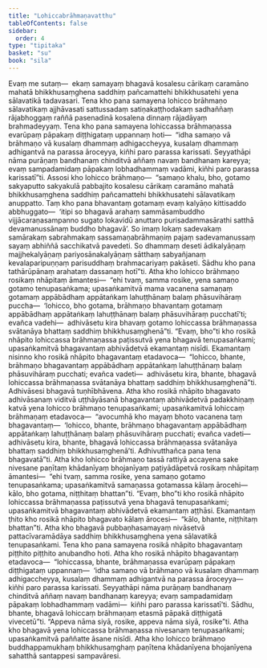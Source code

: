```yaml
---
title: "Lohiccabrāhmaṇavatthu"
tableOfContents: false
sidebar:
  order: 4
type: "tipitaka"
basket: "su"
book: "sila"
---
```



<DynamicBreadcrumb />

<Division number="501" book="sila" bookNo="6" page="214">

<Paragraph number="865" book="sila">
Evaṃ me sutaṃ—  ekaṃ samayaṃ bhagavā kosalesu cārikaṃ caramāno mahatā bhikkhusaṃghena saddhiṃ pañcamattehi bhikkhusatehi yena sālavatikā tadavasari. Tena kho pana samayena lohicco brāhmaṇo sālavatikaṃ ajjhāvasati sattussadaṃ satiṇakaṭṭhodakaṃ sadhaññaṃ rājabhoggaṃ raññā pasenadinā kosalena dinnaṃ rājadāyaṃ brahmadeyyaṃ.
</Paragraph>

</Division>
<Division number="502" book="sila" bookNo="6" page="214">

<Paragraph number="866" book="sila">
Tena kho pana samayena lohiccassa brāhmaṇassa evarūpaṃ pāpakaṃ diṭṭhigataṃ uppannaṃ hoti—  “idha samaṇo vā brāhmaṇo vā kusalaṃ dhammaṃ adhigaccheyya, kusalaṃ dhammaṃ adhigantvā na parassa āroceyya, kiñhi paro parassa karissati. Seyyathāpi nāma purāṇaṃ bandhanaṃ chinditvā aññaṃ navaṃ bandhanaṃ kareyya; evaṃ sampadamidaṃ pāpakaṃ lobhadhammaṃ vadāmi, kiñhi paro parassa karissatī”ti.
</Paragraph>

</Division>
<Division number="503" book="sila" bookNo="6" page="214">

<Paragraph number="867" book="sila">
Assosi kho lohicco brāhmaṇo—  “samaṇo khalu, bho, gotamo sakyaputto sakyakulā pabbajito kosalesu cārikaṃ caramāno mahatā bhikkhusaṃghena saddhiṃ pañcamattehi bhikkhusatehi sālavatikaṃ anuppatto. Taṃ kho pana bhavantaṃ gotamaṃ evaṃ kalyāṇo kittisaddo abbhuggato—  ‘itipi so bhagavā arahaṃ sammāsambuddho vijjācaraṇasampanno sugato lokavidū anuttaro purisadammasārathi satthā devamanussānaṃ buddho bhagavā’. So imaṃ lokaṃ sadevakaṃ samārakaṃ sabrahmakaṃ sassamaṇabrāhmaṇiṃ pajaṃ sadevamanussaṃ sayaṃ abhiññā sacchikatvā pavedeti. So dhammaṃ deseti ādikalyāṇaṃ majjhekalyāṇaṃ pariyosānakalyāṇaṃ sātthaṃ sabyañjanaṃ kevalaparipuṇṇaṃ parisuddhaṃ brahmacariyaṃ pakāseti. Sādhu kho pana tathārūpānaṃ arahataṃ dassanaṃ hotī”ti.
</Paragraph>

</Division>
<Division number="504" book="sila" bookNo="6" page="214">

<Paragraph number="868" book="sila">
Atha kho lohicco brāhmaṇo rosikaṃ nhāpitaṃ āmantesi—  “ehi tvaṃ, samma rosike, yena samaṇo gotamo tenupasaṅkama; upasaṅkamitvā mama vacanena samaṇaṃ gotamaṃ appābādhaṃ appātaṅkaṃ lahuṭṭhānaṃ balaṃ phāsuvihāraṃ puccha—  ‘lohicco, bho gotama, brāhmaṇo bhavantaṃ gotamaṃ appābādhaṃ appātaṅkaṃ lahuṭṭhānaṃ balaṃ phāsuvihāraṃ pucchatī’ti; evañca vadehi—  adhivāsetu kira bhavaṃ gotamo lohiccassa brāhmaṇassa svātanāya bhattaṃ saddhiṃ bhikkhusaṃghenā”ti.
</Paragraph>

</Division>
<Division number="505" book="sila" bookNo="6" page="215">

<Paragraph number="869" book="sila">
“Evaṃ, bho”ti kho rosikā nhāpito lohiccassa brāhmaṇassa paṭissutvā yena bhagavā tenupasaṅkami; upasaṅkamitvā bhagavantaṃ abhivādetvā ekamantaṃ nisīdi. Ekamantaṃ nisinno kho rosikā nhāpito bhagavantaṃ etadavoca—  “lohicco, bhante, brāhmaṇo bhagavantaṃ appābādhaṃ appātaṅkaṃ lahuṭṭhānaṃ balaṃ phāsuvihāraṃ pucchati; evañca vadeti—  adhivāsetu kira, bhante, bhagavā lohiccassa brāhmaṇassa svātanāya bhattaṃ saddhiṃ bhikkhusaṃghenā”ti. Adhivāsesi bhagavā tuṇhībhāvena.
</Paragraph>

</Division>
<Division number="506" book="sila" bookNo="6" page="215">

<Paragraph number="870" book="sila">
Atha kho rosikā nhāpito bhagavato adhivāsanaṃ viditvā uṭṭhāyāsanā bhagavantaṃ abhivādetvā padakkhiṇaṃ katvā yena lohicco brāhmaṇo tenupasaṅkami; upasaṅkamitvā lohiccaṃ brāhmaṇaṃ etadavoca—  “avocumhā kho mayaṃ bhoto vacanena taṃ bhagavantaṃ—  ‘lohicco, bhante, brāhmaṇo bhagavantaṃ appābādhaṃ appātaṅkaṃ lahuṭṭhānaṃ balaṃ phāsuvihāraṃ pucchati; evañca vadeti—  adhivāsetu kira, bhante, bhagavā lohiccassa brāhmaṇassa svātanāya bhattaṃ saddhiṃ bhikkhusaṃghenā’ti. Adhivutthañca pana tena bhagavatā”ti.
</Paragraph>

</Division>
<Division number="507" book="sila" bookNo="6" page="215">

<Paragraph number="871" book="sila">
Atha kho lohicco brāhmaṇo tassā rattiyā accayena sake nivesane paṇītaṃ khādanīyaṃ bhojanīyaṃ paṭiyādāpetvā rosikaṃ nhāpitaṃ āmantesi—  “ehi tvaṃ, samma rosike, yena samaṇo gotamo tenupasaṅkama; upasaṅkamitvā samaṇassa gotamassa kālaṃ ārocehi—  kālo, bho gotama, niṭṭhitaṃ bhattan”ti. “Evaṃ, bho”ti kho rosikā nhāpito lohiccassa brāhmaṇassa paṭissutvā yena bhagavā tenupasaṅkami; upasaṅkamitvā bhagavantaṃ abhivādetvā ekamantaṃ aṭṭhāsi. Ekamantaṃ ṭhito kho rosikā nhāpito bhagavato kālaṃ ārocesi—  “kālo, bhante, niṭṭhitaṃ bhattan”ti.
</Paragraph>

</Division>
<Division number="508" book="sila" bookNo="6" page="216">

<Paragraph number="872" book="sila">
Atha kho bhagavā pubbaṇhasamayaṃ nivāsetvā pattacīvaramādāya saddhiṃ bhikkhusaṃghena yena sālavatikā tenupasaṅkami. Tena kho pana samayena rosikā nhāpito bhagavantaṃ piṭṭhito piṭṭhito anubandho hoti. Atha kho rosikā nhāpito bhagavantaṃ etadavoca—  “lohiccassa, bhante, brāhmaṇassa evarūpaṃ pāpakaṃ diṭṭhigataṃ uppannaṃ—  ‘idha samaṇo vā brāhmaṇo vā kusalaṃ dhammaṃ adhigaccheyya, kusalaṃ dhammaṃ adhigantvā na parassa āroceyya—  kiñhi paro parassa karissati. Seyyathāpi nāma purāṇaṃ bandhanaṃ chinditvā aññaṃ navaṃ bandhanaṃ kareyya; evaṃ sampadamidaṃ pāpakaṃ lobhadhammaṃ vadāmi—  kiñhi paro parassa karissatī’ti. Sādhu, bhante, bhagavā lohiccaṃ brāhmaṇaṃ etasmā pāpakā diṭṭhigatā vivecetū”ti. “Appeva nāma siyā, rosike, appeva nāma siyā, rosike”ti.
</Paragraph>

<Paragraph number="873" book="sila">
Atha kho bhagavā yena lohiccassa brāhmaṇassa nivesanaṃ tenupasaṅkami; upasaṅkamitvā paññatte āsane nisīdi. Atha kho lohicco brāhmaṇo buddhappamukhaṃ bhikkhusaṃghaṃ paṇītena khādanīyena bhojanīyena sahatthā santappesi sampavāresi.
</Paragraph>
</Division>